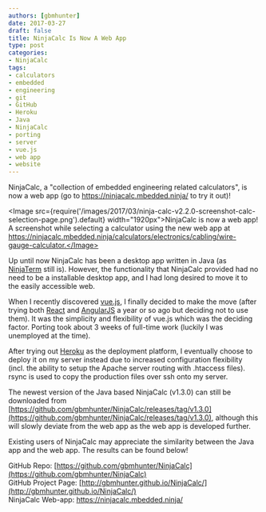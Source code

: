 ```yaml
---
authors: [gbmhunter]
date: 2017-03-27
draft: false
title: NinjaCalc Is Now A Web App
type: post
categories:
- NinjaCalc
tags:
- calculators
- embedded
- engineering
- git
- GitHub
- Heroku
- Java
- NinjaCalc
- porting
- server
- vue.js
- web app
- website
---
```


NinjaCalc, a "collection of embedded engineering related calculators", is now a web app (go to https://ninjacalc.mbedded.ninja/ to try it out)!

<Image src={require('/images/2017/03/ninja-calc-v2.2.0-screenshot-calc-selection-page.png').default} width="1920px">NinjaCalc is now a web app! A screenshot while selecting a calculator using the new web app at https://ninjacalc.mbedded.ninja/calculators/electronics/cabling/wire-gauge-calculator.</Image>

Up until now NinjaCalc has been a desktop app written in Java (as [NinjaTerm](http://gbmhunter.github.io/NinjaTerm/) still is). However, the functionality that NinjaCalc provided had no need to be a installable desktop app, and I had long desired to move it to the easily accessible web.

When I recently discovered [vue.js](https://vuejs.org/), I finally decided to make the move (after trying both [React](https://facebook.github.io/react/) and [AngularJS](https://angularjs.org/) a year or so ago but deciding not to use them). It was the simplicity and flexibility of vue.js which was the deciding factor. Porting took about 3 weeks of full-time work (luckily I was unemployed at the time).

After trying out [Heroku](https://www.heroku.com/) as the deployment platform, I eventually choose to deploy it on my server instead due to increased configuration flexibility (incl. the ability to setup the Apache server routing with .htaccess files). rsync is used to copy the production files over ssh onto my server.

The newest version of the Java based NinjaCalc (v1.3.0) can still be downloaded from [https://github.com/gbmhunter/NinjaCalc/releases/tag/v1.3.0](https://github.com/gbmhunter/NinjaCalc/releases/tag/v1.3.0), although this will slowly deviate from the web app as the web app is developed further.

Existing users of NinjaCalc may appreciate the similarity between the Java app and the web app. The results can be found below!

GitHub Repo: [https://github.com/gbmhunter/NinjaCalc](https://github.com/gbmhunter/NinjaCalc)  
GitHub Project Page: [http://gbmhunter.github.io/NinjaCalc/](http://gbmhunter.github.io/NinjaCalc/)  
NinjaCalc Web-app: https://ninjacalc.mbedded.ninja/